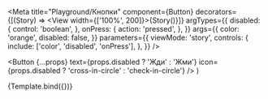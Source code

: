 
<Meta
  title="Playground/Кнопки"
  component={Button}
  decorators={[(Story) => <View width={['100%', 200]}>{Story()}</View>]}
  argTypes={{
    disabled: {
      control: 'boolean',
    },
    onPress: {
      action: 'pressed',
    },
  }}
  args={{
    color: 'orange',
    disabled: false,
  }}
  parameters={{
    viewMode: 'story',
    controls: {
      include: ['color', 'disabled', 'onPress'],
    },
  }}
/>

  <Button
    {...props}
    text={props.disabled ? 'Жди' : 'Жми'}
    icon={props.disabled ? 'cross-in-circle' : 'check-in-circle'}
  />
)

<Canvas>
  <Story name="Кнопка">{Template.bind({})}</Story>
</Canvas>
